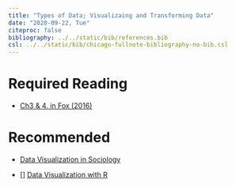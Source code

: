 ---
title: "Types of Data; Visualizaing and Transforming Data"
date: "2020-09-22, Tue"
citeproc: false
bibliography: ../../static/bib/references.bib
csl: ../../static/bib/chicago-fullnote-bibliography-no-bib.csl
---

# Required Reading

- <i class="fas fa-book"></i> [Ch3 & 4. in Fox (2016)](https://www.dropbox.com/s/x4h76g5j3657m3w/John%20Fox%20-%20Applied%20Regression%20Analysis%20and%20Generalized%20Linear%20Models.pdf?dl=0)


# Recommended

- <i class="fa fa-external-link-square-alt" aria-hidden="true"></i> [Data Visualization in Sociology](https://www.dropbox.com/s/eggjh88s21kr2jo/w2_Data%20Visualization%20in%20Sociology.pdf?dl=0)

- [<i class="fas fa-file-pdf"></i>] [Data Visualization with R](https://www.dropbox.com/s/eggjh88s21kr2jo/w2_Data%20Visualization%20in%20Sociology.pdf?dl=0)